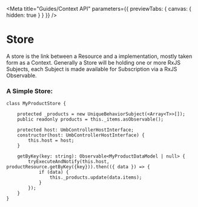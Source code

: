 
<Meta title="Guides/Context API" parameters={{ previewTabs: { canvas: { hidden: true } } }} />

# Store


A store is the link between a Resource and a implementation, mostly taken form as a Context.
Generally a Store will be holding one or more RxJS Subjects, each Subject is made available for Subscription via a RxJS Observable.

### A Simple Store:

````
class MyProductStore {

	protected _products = new UniqueBehaviorSubject(<Array<T>>[]);
	public readonly products = this._items.asObservable();

	protected host: UmbControllerHostInterface;
	constructor(host: UmbControllerHostInterface) {
		this.host = host;
	}

	getByKey(key: string): Observable<MyProductDataModel | null> {
		tryExecuteAndNotify(this.host, productResource.getByKey({key})).then(({ data }) => {
			if (data) {
				this._products.update(data.items);
			}
		});
	}
}
````
